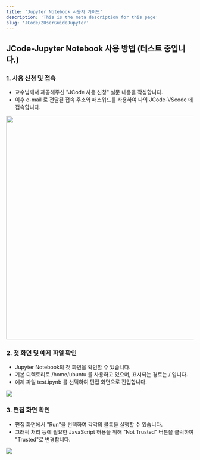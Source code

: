 ```yaml
---
title: 'Jupyter Notebook 사용자 가이드'
description: 'This is the meta description for this page'
slug: 'JCode/2UserGuideJupyter'
---
```


## JCode-Jupyter Notebook 사용 방법 (테스트 중입니다.)

### 1. 사용 신청 및 접속

 * 교수님께서 제공해주신 "JCode 사용 신청" 설문 내용을 작성합니다. 
 * 이후 e-mail 로 전달된 접속 주소와 패스워드를 사용하여 나의 JCode-VScode 에 접속합니다.

<img src="./images/jcode-jupyter-intro-01.png" width="600px" height="auto"/>
 

### 2. 첫 화면 및 예제 파일 확인

 * Jupyter Notebook의 첫 화면을 확인할 수 있습니다.
 * 기본 디렉토리로 /home/ubuntu 를 사용하고 있으며, 표시되는 경로는 / 입니다.
 * 예제 파일 test.ipynb 를 선택하여 편집 화면으로 진입합니다.

<img src="./images/jcode-jupyter-intro-02.png" height="auto"/>

### 3. 편집 화면 확인

 * 편집 화면에서 "Run"을 선택하여 각각의 블록을 실행할 수 있습니다.
 * 그래픽 처리 등에 필요한 JavaScript 허용을 위해 "Not Trusted" 버튼을 클릭하여 "Trusted"로 변경합니다.  

<img src="./images/jcode-jupyter-intro-03.png" height="auto"/>
